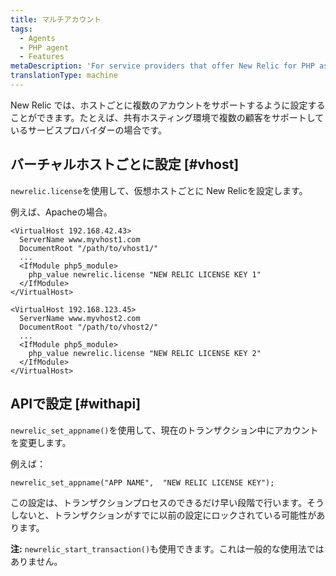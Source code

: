 ```yaml
---
title: マルチアカウント
tags:
  - Agents
  - PHP agent
  - Features
metaDescription: 'For service providers that offer New Relic for PHP as a service for multiple clients on a single system, or for individual users who have multiple accounts.'
translationType: machine
---
```


New Relic では、ホストごとに複数のアカウントをサポートするように設定することができます。たとえば、共有ホスティング環境で複数の顧客をサポートしているサービスプロバイダーの場合です。

## バーチャルホストごとに設定 [#vhost]

`newrelic.license`を使用して、仮想ホストごとに New Relic<LicenseKey/>を設定します。

例えば、Apacheの場合。

```
<VirtualHost 192.168.42.43>
  ServerName www.myvhost1.com
  DocumentRoot "/path/to/vhost1/"
  ...
  <IfModule php5_module>
    php_value newrelic.license "NEW RELIC LICENSE KEY 1"
  </IfModule>
</VirtualHost>

<VirtualHost 192.168.123.45>
  ServerName www.myvhost2.com
  DocumentRoot "/path/to/vhost2/"
  ...
  <IfModule php5_module>
    php_value newrelic.license "NEW RELIC LICENSE KEY 2"
  </IfModule>
</VirtualHost>
```

## APIで設定 [#withapi]

`newrelic_set_appname()`を使用して、現在のトランザクション中にアカウントを変更します。

例えば：

```
newrelic_set_appname("APP NAME",  "NEW RELIC LICENSE KEY");
```

この設定は、トランザクションプロセスのできるだけ早い段階で行います。そうしないと、トランザクションがすでに以前の設定にロックされている可能性があります。

**注:** `newrelic_start_transaction()`も使用できます。これは一般的な使用法ではありません。